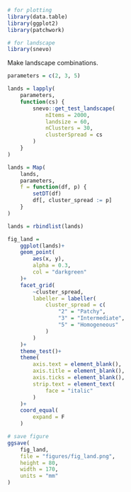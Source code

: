 
```r
# for plotting
library(data.table)
library(ggplot2)
library(patchwork)

# for landscape
library(snevo)
```

Make landscape combinations.

```r
parameters = c(2, 3, 5)

lands = lapply(
    parameters,
    function(cs) {
        snevo::get_test_landscape(
            nItems = 2000,
            landsize = 60,
            nClusters = 30,
            clusterSpread = cs
        )
    }
)

lands = Map(
    lands,
    parameters,
    f = function(df, p) {
        setDT(df)
        df[, cluster_spread := p]
    }
)

lands = rbindlist(lands)
```

```r
fig_land = 
    ggplot(lands)+
    geom_point(
        aes(x, y),
        alpha = 0.3,
        col = "darkgreen"
    )+
    facet_grid(
        ~cluster_spread,
        labeller = labeller(
            cluster_spread = c(
                "2" = "Patchy",
                "3" = "Intermediate",
                "5" = "Homogeneous"
            )
        )
    )+
    theme_test()+
    theme(
        axis.text = element_blank(),
        axis.title = element_blank(),
        axis.ticks = element_blank(),
        strip.text = element_text(
            face = "italic"
        )
    )+
    coord_equal(
        expand = F
    )

# save figure
ggsave(
    fig_land,
    file = "figures/fig_land.png",
    height = 80,
    width = 170,
    units = "mm"
)
```